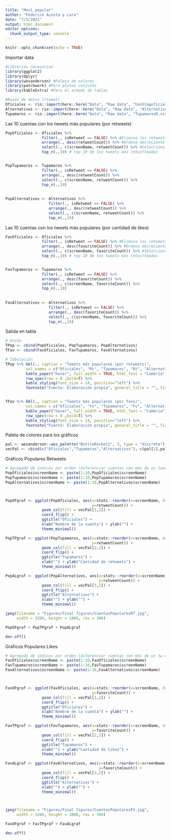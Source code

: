 ```yaml
---
title: "Most_popular"
author: "Federico Acosta y Lara"
date: "7/5/2021"
output: html_document
editor_options: 
  chunk_output_type: console
---
```


```r
knitr::opts_chunk$set(echo = TRUE)
```


Importar data
```r

#Librerias necesarias
library(ggplot2)
library(dplyr)
library(wesanderson) #Paleta de colores
library(patchwork) #Para ploteo conjunto
library(kableExtra) #Para el armado de tablas

#Bases de datos (rtweet)
Oficiales <- rio::import(here::here("Data", "Raw data", "hashtagoficiales.csv"))
Alternativos <- rio::import(here::here("Data", "Raw data", "AlternativosR.csv"))
Tupamaros <- rio::import(here::here("Data", "Raw data", "TupamarosR.csv"))

```


Las 10 cuentas con los tweets más populares (por retweets)
```r

PopOficiales <- Oficiales %>% 
                filter(., isRetweet == FALSE) %>% #Elimina los retweets
                arrange(., desc(retweetCount)) %>% #Ordena decreciente por rt
                select(., c(screenName, retweetCount)) %>% #Selecciona las columnas
                top_n(.,10) # top 10 de los tweets más retwitteados 


PopTupamaros <- Tupamaros %>% 
                filter(., isRetweet == FALSE) %>% 
                arrange(., desc(retweetCount)) %>% 
                select(., c(screenName, retweetCount)) %>% 
                top_n(.,10)
                
                        
PopAlternativos <- Alternativos %>% 
                   filter(., isRetweet == FALSE) %>% 
                   arrange(., desc(retweetCount)) %>% 
                   select(., c(screenName, retweetCount)) %>% 
                   top_n(.,10)


```


Las 10 cuentas con los tweets más populares (por cantidad de likes)
```r
FavOficiales <- Oficiales %>% 
                filter(., isRetweet == FALSE) %>% #Elimina los retweets
                arrange(., desc(favoriteCount)) %>% #Ordena decreciente por favs
                select(., c(screenName, favoriteCount)) %>% #Selecciona las columnas
                top_n(.,10) # top 10 de los tweets más retwitteados 


FavTupamaros <- Tupamaros %>% 
                filter(., isRetweet == FALSE) %>% 
                arrange(., desc(favoriteCount)) %>% 
                select(., c(screenName, favoriteCount)) %>% 
                top_n(.,10)
                
                        
FavAlternativos <- Alternativos %>% 
                   filter(., isRetweet == FALSE) %>% 
                   arrange(., desc(favoriteCount)) %>% 
                   select(., c(screenName, favoriteCount)) %>% 
                   top_n(.,10)


```

Salida en tabla
```r

# Unión
TPop <- cbind(PopOficiales, PopTupamaros, PopAlternativos) 
TFav <- cbind(FavOficiales, FavTupamaros, FavAlternativos)

# Tabulación
TPop %>% kbl(., caption = "Tweets más populares (por retweets)",
         col.names = c("Oficiales", "Rt", "Tupamaros", "Rt", "Alternativos", "Rt"))%>%
         kable_paper("hover", full_width = TRUE, html_font = "Cambria" ) %>% 
         row_spec(row = 0 ,bold=T) %>% 
         kable_styling(font_size = 14, position="left") %>% 
         footnote("Fuente: Elaboración propia", general_title = "", fixed_small_size = T)


TFav %>% kbl(., caption = "Tweets más populares (por favs)",
         col.names = c("Oficiales", "Fv", "Tupamaros", "Fv", "Alternativos", "Fv"))%>%
         kable_paper("hover", full_width = TRUE, html_font = "Cambria" ) %>% 
         row_spec(row = 0 ,bold=T) %>% 
         kable_styling(font_size = 14, position="left") %>% 
         footnote("Fuente: Elaboración propia", general_title = "", fixed_small_size = T)


```


Paleta de colores para los gráficos
```r
pal <- wesanderson::wes_palette("BottleRocket2", 3, type = "discrete")
vecPal <- cbind(c("Oficiales","Tupamaros","Alternativos"), c(pal[3],pal[2],pal[1]))
```


Gráficos Populares Retweets
```r
# Agregado de índices por orden (diferenciar cuentas con más de un tweet)
PopOficiales$screenName <- paste(1:10,PopOficiales$screenName)
PopTupamaros$screenName <- paste(1:10,PopTupamaros$screenName)
PopAlternativos$screenName <- paste(1:10,PopAlternativos$screenName)



PopOFgraf <- ggplot(PopOficiales, aes(x=stats::reorder(x=screenName, X=retweetCount),
                                      y=retweetCount)) + 
                geom_col(fill = vecPal[1,2]) +
                coord_flip() +
                ggtitle("Oficiales") +
                xlab("Nombre de la cuenta") + ylab("") +
                theme_minimal()

PopTPgraf <- ggplot(PopTupamaros, aes(x=stats::reorder(x=screenName, X=retweetCount),
                                      y=retweetCount)) + 
                geom_col(fill = vecPal[2,2]) +
                coord_flip() +
                ggtitle("Tupamaros") +
                xlab("") + ylab("Cantidad de retweets") +
                theme_minimal()

PopALgraf <- ggplot(PopAlternativos, aes(x=stats::reorder(x=screenName, X=retweetCount),
                                         y=retweetCount)) + 
                geom_col(fill = vecPal[3,2]) +
                coord_flip() +
                ggtitle("Alternativos") +
                xlab("") + ylab("") +
                theme_minimal()

jpeg(filename = "Figures/Final figures/CuentasPopularesRT.jpg", 
     width = 3200, height = 1800, res = 300)

PopOFgraf + PopTPgraf + PopALgraf

dev.off()
```


Gráficos Populares Likes

```r

# Agregado de índices por orden (diferenciar cuentas con más de un tw en el ranking)
FavOficiales$screenName <- paste(1:10,FavOficiales$screenName)
FavTupamaros$screenName <- paste(1:10,FavTupamaros$screenName)
FavAlternativos$screenName <- paste(1:10,FavAlternativos$screenName)



FavOFgraf <- ggplot(FavOficiales, aes(x=stats::reorder(x=screenName, X=favoriteCount),
                                      y=favoriteCount)) + 
                geom_col(fill = vecPal[1,2]) +
                coord_flip() +
                ggtitle("Oficiales") +
                xlab("Nombre de la cuenta") + ylab("") +
                theme_minimal()

FavTPgraf <- ggplot(FavTupamaros, aes(x=stats::reorder(x=screenName, X=favoriteCount),
                                      y=favoriteCount)) + 
                geom_col(fill = vecPal[2,2]) +
                coord_flip() +
                ggtitle("Tupamaros") +
                xlab("") + ylab("Cantidad de likes") +
                theme_minimal()

FavALgraf <- ggplot(FavAlternativos, aes(x=stats::reorder(x=screenName, X=favoriteCount),
                                         y=favoriteCount)) + 
                geom_col(fill = vecPal[3,2]) +
                coord_flip() +
                ggtitle("Alternativos") +
                xlab("") + ylab("") +
                theme_minimal()



jpeg(filename = "Figures/Final figures/CuentasPopularesFV.jpg", 
     width = 3200, height = 1800, res = 300)

FavOFgraf + FavTPgraf + FavALgraf

dev.off()



```


